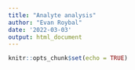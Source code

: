 ```yaml
---
title: "Analyte analysis"
author: "Evan Roybal"
date: '2022-03-03'
output: html_document
---
```


```r
knitr::opts_chunk$set(echo = TRUE)
```

```r

```

